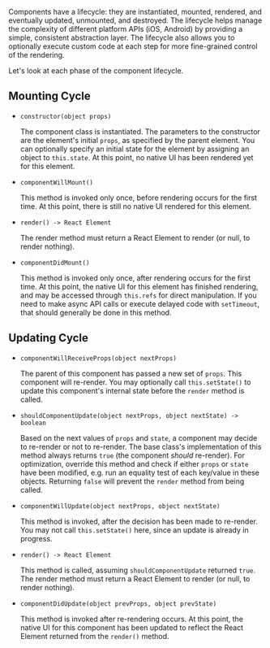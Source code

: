 

Components have a lifecycle: they are instantiated, mounted, rendered, and eventually updated, unmounted, and destroyed. The lifecycle helps manage the complexity of different platform APIs (iOS, Android) by providing a simple, consistent abstraction layer. The lifecycle also allows you to optionally execute custom code at each step for more fine-grained control of the rendering.

Let's look at each phase of the component lifecycle.

## Mounting Cycle

- `constructor(object props)`

  The component class is instantiated. The parameters to the constructor are the element's initial `props`, as specified by the parent element. You can optionally specify an initial state for the element by assigning an object to `this.state`. At this point, no native UI has been rendered yet for this element.

- `componentWillMount()`

  This method is invoked only once, before rendering occurs for the first time. At this point, there is still no native UI rendered for this element.

- `render() -> React Element`

  The render method must return a React Element to render (or null, to render nothing).

- `componentDidMount()`

  This method is invoked only once, after rendering occurs for the first time. At this point, the native UI for this element has finished rendering, and may be accessed through `this.refs` for direct manipulation. If you need to make async API calls or execute delayed code with `setTimeout`, that should generally be done in this method.

## Updating Cycle

- `componentWillReceiveProps(object nextProps)`

  The parent of this component has passed a new set of `props`. This component will re-render. You may optionally call `this.setState()` to update this component's internal state before the `render` method is called.

- `shouldComponentUpdate(object nextProps, object nextState) -> boolean`

  Based on the next values of `props` and `state`, a component may decide to re-render or not to re-render. The base class's implementation of this method always returns `true` (the component <i>should</i> re-render). For optimization, override this method and check if either `props` or `state` have been modified, e.g. run an equality test of each key/value in these objects. Returning `false` will prevent the `render` method from being called.

- `componentWillUpdate(object nextProps, object nextState)`

  This method is invoked, after the decision has been made to re-render. You may not call `this.setState()` here, since an update is already in progress.

- `render() -> React Element`

  This method is called, assuming `shouldComponentUpdate` returned `true`. The render method must return a React Element to render (or null, to render nothing).

- `componentDidUpdate(object prevProps, object prevState)`

  This method is invoked after re-rendering occurs. At this point, the native UI for this component has been updated to reflect the React Element returned from the `render()` method.

